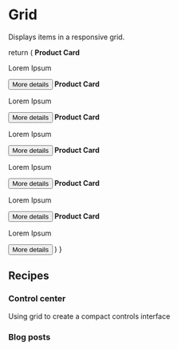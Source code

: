 
# Grid
Displays items in a responsive grid.

<Example2 />

  return (
    <Grid>
      <Stack>
        <b>Product Card</b>
        <p>Lorem Ipsum</p>
        <button>More details</button>
      </Stack>
      <Stack>
        <b>Product Card</b>
        <p>Lorem Ipsum</p>
        <button>More details</button>
      </Stack>
      <Stack>
        <b>Product Card</b>
        <p>Lorem Ipsum</p>
        <button>More details</button>
      </Stack>
      <Stack>
        <b>Product Card</b>
        <p>Lorem Ipsum</p>
        <button>More details</button>
      </Stack>
      <Stack>
        <b>Product Card</b>
        <p>Lorem Ipsum</p>
        <button>More details</button>
      </Stack>
      <Stack>
        <b>Product Card</b>
        <p>Lorem Ipsum</p>
        <button>More details</button>
      </Stack>
    </Grid>
  )
}

## Recipes

### Control center

Using grid to create a compact controls interface

### Blog posts


